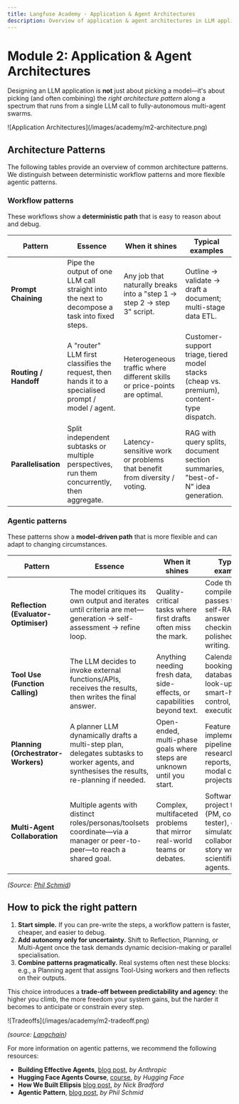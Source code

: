 ```yaml
---
title: Langfuse Academy - Application & Agent Architectures
description: Overview of application & agent architectures in LLM applications
---
```


# **Module 2:** Application & Agent Architectures

Designing an LLM application is **not** just about picking a model—it's about picking (and often combining) the *right architecture pattern* along a spectrum that runs from a single LLM call to fully-autonomous multi-agent swarms.  

<Frame className="my-10" fullWidth>
![Application Architectures](/images/academy/m2-architecture.png)
</Frame>


## Architecture Patterns

The following tables provide an overview of common architecture patterns. We distinguish between deterministic workflow patterns and more flexible agentic patterns.

### Workflow patterns

These workflows show a **deterministic path** that is easy to reason about and debug.

| Pattern   | Essence      | When it shines        | Typical examples     |
| --------------------- | ---------------------------------- | -------------- | --------- |
| **Prompt Chaining**   | Pipe the output of one LLM call straight into the next to decompose a task into fixed steps.       | Any job that naturally breaks into a "step 1 → step 2 → step 3" script.   | Outline → validate → draft a document; multi-stage data ETL.                             |
| **Routing / Handoff** | A "router" LLM first classifies the request, then hands it to a specialised prompt / model / agent.  | Heterogeneous traffic where different skills or price-points are optimal. | Customer-support triage, tiered model stacks (cheap vs. premium), content-type dispatch. |
| **Parallelisation**   | Split independent subtasks or multiple perspectives, run them concurrently, then aggregate.          | Latency-sensitive work or problems that benefit from diversity / voting.  | RAG with query splits, document section summaries, "best-of-N" idea generation.          |

### Agentic patterns

These patterns show a **model-driven path** that is more flexible and can adapt to changing circumstances.

| Pattern          | Essence         | When it shines         | Typical examples         |
| ---------------------- | ------------ | --------------------------- | ----------------------------------- |
| **Reflection (Evaluator-Optimiser)** | The model critiques its own output and iterates until criteria are met—generation → self-assessment → refine loop.    | Quality-critical tasks where first drafts often miss the mark.          | Code that compiles & passes tests, self-RAG answer checking, polished writing.                                       |
| **Tool Use (Function Calling)**      | The LLM decides to invoke external functions/APIs, receives the results, then writes the final answer.                                | Anything needing fresh data, side-effects, or capabilities beyond text. | Calendar booking, database look-ups, smart-home control, code execution.                                             |
| **Planning (Orchestrator-Workers)**  | A planner LLM dynamically drafts a multi-step plan, delegates subtasks to worker agents, and synthesises the results, re-planning if needed.  | Open-ended, multi-phase goals where steps are unknown until you start.  | Feature implementation pipelines, research reports, multi-modal creative projects.                                   |
| **Multi-Agent Collaboration**        | Multiple agents with distinct roles/personas/toolsets coordinate—via a manager or peer-to-peer—to reach a shared goal.                     | Complex, multifaceted problems that mirror real-world teams or debates. | Software project teams (PM, coder, tester), debate simulators, collaborative story writing, scientific "lab" agents. |

*(Source: [Phil Schmid](https://www.philschmid.de/agentic-pattern))*

## How to pick the right pattern

1. **Start simple.** If you can pre-write the steps, a workflow pattern is faster, cheaper, and easier to debug. 
2. **Add autonomy only for uncertainty.** Shift to Reflection, Planning, or Multi-Agent once the task demands dynamic decision-making or parallel specialisation. 
3. **Combine patterns pragmatically.** Real systems often nest these blocks: e.g., a Planning agent that assigns Tool-Using workers and then reflects on their outputs. 


This choice introduces a **trade-off between predictability and agency**: the higher you climb, the more freedom your system gains, but the harder it becomes to anticipate or constrain every step.

<Frame className="my-10" fullWidth>
![Tradeoffs](/images/academy/m2-tradeoff.png)
</Frame>

*(source: [Langchain](https://blog.langchain.dev/how-to-think-about-agent-frameworks/))*

<Callout type="info" emoji="📚">
For more information on agentic patterns, we recommend the following resources:

- **Building Effective Agents**, [blog post](https://www.anthropic.com/research/building-effective-agents), _by Anthropic_
- **Hugging Face Agents Course**, [course](https://huggingface.co/agents-course), _by Hugging Face_
- **How We Built Ellipsis** [blog post](https://www.ellipsis.dev/blog/how-we-built-ellipsis), _by Nick Bradford_
- **Agentic Pattern**, [blog post](https://www.philschmid.de/agentic-pattern), _by Phil Schmid_

</Callout>